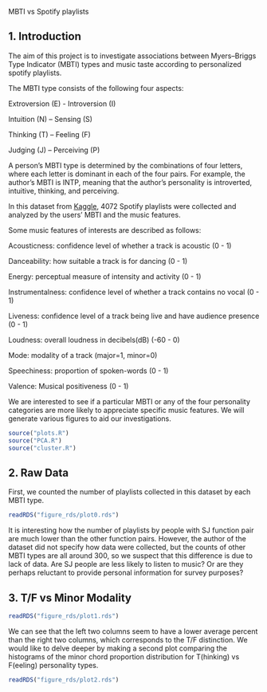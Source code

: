 MBTI vs Spotify playlists

## 1. Introduction
The aim of this project is to investigate associations between Myers–Briggs Type Indicator (MBTI) types and music taste according to personalized spotify playlists. 


The MBTI type consists of the following four aspects:

Extroversion (E) - Introversion (I)

Intuition (N) – Sensing (S)

Thinking (T) – Feeling (F)

Judging (J) – Perceiving (P)


A person's MBTI type is determined by the combinations of four letters, where each letter is dominant in each of the four pairs. For example, the author's MBTI is INTP, meaning that the author's personality is introverted, intuitive, thinking, and perceiving. 


In this dataset from [Kaggle](https://www.kaggle.com/datasets/xtrnglc/spotify-mbti-playlists), 4072 Spotify playlists were collected and analyzed by the users' MBTI and the music features. 


Some music features of interests are described as follows:

Acousticness: confidence level of whether a track is acoustic (0 - 1)

Danceability: how suitable a track is for dancing (0 - 1)

Energy: perceptual measure of intensity and activity (0 - 1)

Instrumentalness: confidence level of whether a track contains no vocal (0 - 1)

Liveness: confidence level of a track being live and have audience presence (0 - 1)

Loudness: overall loudness in decibels(dB) (-60 - 0)

Mode: modality of a track (major=1, minor=0)

Speechiness: proportion of spoken-words (0 - 1)

Valence: Musical positiveness (0 - 1)


We are interested to see if a particular MBTI or any of the four personality categories are more likely to appreciate specific music features. We will generate various figures to aid our investigations.


```r
source("plots.R")
source("PCA.R")
source("cluster.R")
```

## 2. Raw Data

First, we counted the number of playlists collected in this dataset by each MBTI type. 


```r
readRDS("figure_rds/plot0.rds")
```


It is interesting how the number of playlists by people with SJ function pair are much lower than the other function pairs. However, the author of the dataset did not specify how data were collected, but the counts of other MBTI types are all around 300, so we suspect that this difference is due to lack of data. Are SJ people are less likely to listen to music? Or are they perhaps reluctant to provide personal information for survey purposes?

## 3. T/F vs Minor Modality

```r
readRDS("figure_rds/plot1.rds")
```

We can see that the left two columns seem to have a lower average percent than the right two columns, which corresponds to the T/F distinction. We would like to delve deeper by making a second plot comparing the histograms of the minor chord proportion distribution for T(hinking) vs F(eeling) personality types.
```r
readRDS("figure_rds/plot2.rds")
```
